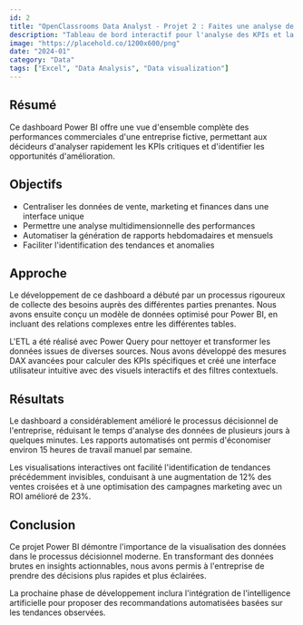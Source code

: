 ---
id: 2
title: "OpenClassrooms Data Analyst - Projet 2 : Faites une analyse de ventes pour un e-commerce"
description: "Tableau de bord interactif pour l'analyse des KPIs et la visualisation des données en temps réel."
image: "https://placehold.co/1200x600/png"
date: "2024-01"
category: "Data"
tags: ["Excel", "Data Analysis", "Data visualization"]
---

## Résumé

Ce dashboard Power BI offre une vue d'ensemble complète des performances commerciales d'une entreprise fictive, permettant aux décideurs d'analyser rapidement les KPIs critiques et d'identifier les opportunités d'amélioration.

## Objectifs

- Centraliser les données de vente, marketing et finances dans une interface unique
- Permettre une analyse multidimensionnelle des performances
- Automatiser la génération de rapports hebdomadaires et mensuels
- Faciliter l'identification des tendances et anomalies

## Approche

Le développement de ce dashboard a débuté par un processus rigoureux de collecte des besoins auprès des différentes parties prenantes. Nous avons ensuite conçu un modèle de données optimisé pour Power BI, en incluant des relations complexes entre les différentes tables.

L'ETL a été réalisé avec Power Query pour nettoyer et transformer les données issues de diverses sources. Nous avons développé des mesures DAX avancées pour calculer des KPIs spécifiques et créé une interface utilisateur intuitive avec des visuels interactifs et des filtres contextuels.

<TechnologiesSection>
  <Technology name="Power BI" description="Plateforme principale de business intelligence" />
  <Technology name="DAX" description="Langage d'expression pour créer des mesures et calculs personnalisés" />
  <Technology name="Power Query" description="Outil ETL pour transformer et nettoyer les données" />
  <Technology name="SQL Server" description="Source de données principale pour le dashboard" />
</TechnologiesSection>

## Résultats

Le dashboard a considérablement amélioré le processus décisionnel de l'entreprise, réduisant le temps d'analyse des données de plusieurs jours à quelques minutes. Les rapports automatisés ont permis d'économiser environ 15 heures de travail manuel par semaine.

Les visualisations interactives ont facilité l'identification de tendances précédemment invisibles, conduisant à une augmentation de 12% des ventes croisées et à une optimisation des campagnes marketing avec un ROI amélioré de 23%.

<ProjectImages>
  <ProjectImage url="https://placehold.co/800x500/png" caption="Vue d'ensemble du dashboard Power BI" />
  <ProjectImage url="https://placehold.co/800x500/png" caption="Analyse détaillée des ventes par région" />
  <ProjectImage url="https://placehold.co/800x500/png" caption="Suivi des KPIs financiers et projections" />
</ProjectImages>

## Conclusion

Ce projet Power BI démontre l'importance de la visualisation des données dans le processus décisionnel moderne. En transformant des données brutes en insights actionnables, nous avons permis à l'entreprise de prendre des décisions plus rapides et plus éclairées.

La prochaine phase de développement inclura l'intégration de l'intelligence artificielle pour proposer des recommandations automatisées basées sur les tendances observées. 